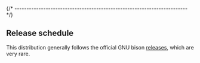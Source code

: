 

{/* ------------------------------------------------------------------------ */}

## Release schedule

This distribution generally follows the official
GNU bison [releases](https://ftp.gnu.org/gnu/bison/),
which are very rare.
